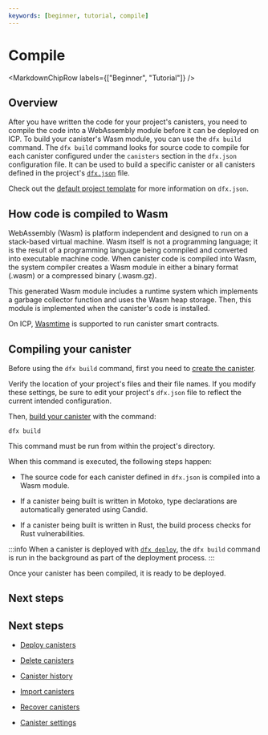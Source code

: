 ```yaml
---
keywords: [beginner, tutorial, compile]
---
```



# Compile

<MarkdownChipRow labels={["Beginner", "Tutorial"]} />

## Overview

After you have written the code for your project's canisters, you need to compile the code into a WebAssembly module before it can be deployed on ICP. To build your canister's Wasm module, you can use the `dfx build` command. The `dfx build` command looks for source code to compile for each canister configured under the `canisters` section in the `dfx.json` configuration file. It can be used to build a specific canister or all canisters defined in the project's [`dfx.json`](/docs/current/developer-docs/developer-tools/cli-tools/dfx-json-reference) file.

Check out the [default project template](/docs/current/developer-docs/getting-started/default-template) for more information on `dfx.json`.

## How code is compiled to Wasm

WebAssembly (Wasm) is platform independent and designed to run on a stack-based virtual machine. Wasm itself is not a programming language; it is the result of a programming language being comnpiled and converted into executable machine code. When canister code is compiled into Wasm, the system compiler creates a Wasm module in either a binary format (.wasm) or a compressed binary (.wasm.gz).

This generated Wasm module includes a runtime system which implements a garbage collector function and uses the Wasm heap storage. Then, this module is implemented when the canister's code is installed. 

On ICP, [Wasmtime](https://docs.wasmtime.dev/) is supported to run canister smart contracts. 

## Compiling your canister

Before using the `dfx build` command, first you need to [create the canister](/docs/current/developer-docs/smart-contracts/create).

Verify the location of your project's files and their file names. If you modify these settings, be sure to edit your project's `dfx.json` file to reflect the current intended configuration.

Then, [build your canister](/docs/current/developer-docs/developer-tools/cli-tools/cli-reference/dfx-build) with the command:

```
dfx build
```

This command must be run from within the project's directory.

When this command is executed, the following steps happen:

- The source code for each canister defined in `dfx.json` is compiled into a Wasm module.

- If a canister being built is written in Motoko, type declarations are automatically generated using Candid.

- If a canister being built is written in Rust, the build process checks for Rust vulnerabilities.


:::info
When a canister is deployed with [`dfx deploy`](/docs/current/developer-docs/setup/deploy), the `dfx build` command is run in the background as part of the deployment process.
:::

Once your canister has been compiled, it is ready to be deployed.


## Next steps

## Next steps

- [Deploy canisters](/docs/current/developer-docs/smart-contracts/deploy/overview)

- [Delete canisters](/docs/current/developer-docs/smart-contracts/delete)

- [Canister history](/docs/current/developer-docs/smart-contracts/maintain/history)

- [Import canisters](/docs/current/developer-docs/smart-contracts/maintain/import)

- [Recover canisters](/docs/current/developer-docs/smart-contracts/maintain/recovery)

- [Canister settings](/docs/current/developer-docs/smart-contracts/maintain/settings)
